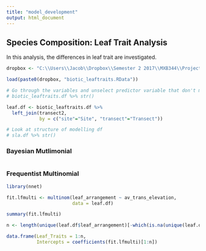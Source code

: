 ```yaml
---
title: "model_development"
output: html_document
---
```



## Species Composition: Leaf Trait Analysis
In this analysis, the differences in leaf trait are investigated. 

```r
dropbox <- "C:\\Users\\Jacob\\Dropbox\\Semester 2 2017\\MXB344\\Project\\Data\\"

load(paste0(dropbox, "biotic_leaftraits.RData"))

# Go through the variables and unselect predictor variable that don't make sense
# biotic_leaftraits.df %>% str()

leaf.df <- biotic_leaftraits.df %>%
  left_join(transect2,
            by = c("site"="Site", "transect"="Transect"))

# Look at structure of modelling df
# sla.df %>% str()
```



### Bayesian Mutlimonial
```r



```

### Frequentist Multinomial
```r
library(nnet)

fit.lfmulti <- multinom(leaf_arrangement ~ av_trans_elevation,
                        data = leaf.df)

summary(fit.lfmulti)

n <- length(unique(leaf.df$leaf_arrangement)[-which(is.na(unique(leaf.df$leaf_arrangement)))]) - 1

data.frame(Leaf_Traits = 1:n,
           Intercepts = coefficients(fit.lfmulti)[1:n])

```